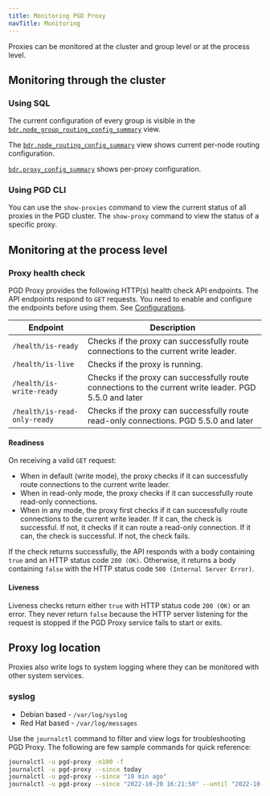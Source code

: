 ```yaml
---
title: Monitoring PGD Proxy
navTitle: Monitoring
---
```


Proxies can be monitored at the cluster and group level or at the process level.

## Monitoring through the cluster

### Using SQL

The current configuration of every group is visible in the [`bdr.node_group_routing_config_summary`](/pgd/latest/reference/catalogs-internal#bdrnode_group_routing_config_summary) view. 

The [`bdr.node_routing_config_summary`](/pgd/latest/reference/catalogs-internal#bdrnode_routing_config_summary) view shows current per-node routing configuration. 

[`bdr.proxy_config_summary`](/pgd/latest/reference/catalogs-internal#bdrproxy_config_summary) shows per-proxy configuration.

### Using PGD CLI

You can use the `show-proxies` command to view the current status of all proxies in the PGD cluster.
The `show-proxy` command to view the status of a specific proxy.

## Monitoring at the process level

### Proxy health check

PGD Proxy provides the following HTTP(s) health check API endpoints. The API endpoints respond to `GET` requests. You need to enable and configure the endpoints before using them. See [Configurations](installing_proxy#configuring-health-check).

| Endpoint | Description |
| --- | --- |
| `/health/is-ready` | Checks if the proxy can successfully route connections to the current write leader. |
| `/health/is-live` | Checks if the proxy is running. |
| `/health/is-write-ready` | Checks if the proxy can successfully route connections to the current write leader. PGD 5.5.0 and later |
| `/health/is-read-only-ready` | Checks if the proxy can successfully route read-only connections. PGD 5.5.0 and later |

#### Readiness 

On receiving a valid `GET` request:

* When in default (write mode), the proxy checks if it can successfully route connections to the current write leader. 
* When in read-only mode, the proxy checks if it can successfully route read-only connections.
* When in any mode, the proxy first checks if it can successfully route connections to the current write leader. If it can, the check is successful. If not, it checks if it can route a read-only connection. If it can, the check is successful. If not, the check fails.

If the check returns successfully, the API responds with a body containing `true` and an HTTP status code `200 (OK)`. Otherwise, it returns a body containing `false` with the HTTP status code `500 (Internal Server Error)`.

#### Liveness

Liveness checks return either `true` with HTTP status code `200 (OK)` or an error. They never return `false` because the HTTP server listening for the request is stopped if the PGD Proxy service fails to start or exits.

## Proxy log location

Proxies also write logs to system logging where they can be monitored with other system services.

### syslog

- Debian based - `/var/log/syslog`
- Red Hat based - `/var/log/messages`

Use the `journalctl` command to filter and view logs for troubleshooting PGD Proxy. The following are few sample commands for quick reference:

```sh
journalctl -u pgd-proxy -n100 -f
journalctl -u pgd-proxy --since today
journalctl -u pgd-proxy --since "10 min ago"
journalctl -u pgd-proxy --since "2022-10-20 16:21:50" --until "2022-10-20 16:21:55"
```